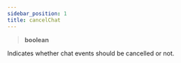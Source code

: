 ```yaml
---
sidebar_position: 1
title: cancelChat
---
```


> **<Link to="https://developer.mozilla.org/en-US/docs/Web/JavaScript/Reference/Global_Objects/Boolean">boolean</Link>**

Indicates whether chat events should be cancelled or not.
